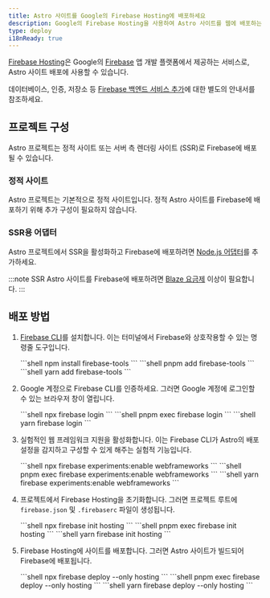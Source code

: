 ```yaml
---
title: Astro 사이트를 Google의 Firebase Hosting에 배포하세요
description: Google의 Firebase Hosting을 사용하여 Astro 사이트를 웹에 배포하는 방법.
type: deploy
i18nReady: true
---
```



[Firebase Hosting](https://firebase.google.com/products/hosting)은 Google의 [Firebase](https://firebase.google.com/) 앱 개발 플랫폼에서 제공하는 서비스로, Astro 사이트 배포에 사용할 수 있습니다.

데이터베이스, 인증, 저장소 등 [Firebase 백엔드 서비스 추가](/ko/guides/backend/google-firebase/)에 대한 별도의 안내서를 참조하세요.

## 프로젝트 구성

Astro 프로젝트는 정적 사이트 또는 서버 측 렌더링 사이트 (SSR)로 Firebase에 배포될 수 있습니다.

### 정적 사이트

Astro 프로젝트는 기본적으로 정적 사이트입니다. 정적 Astro 사이트를 Firebase에 배포하기 위해 추가 구성이 필요하지 않습니다.

### SSR용 어댑터

Astro 프로젝트에서 SSR을 활성화하고 Firebase에 배포하려면 [Node.js 어댑터](/ko/guides/integrations-guide/node/)를 추가하세요.

:::note
SSR Astro 사이트를 Firebase에 배포하려면 [Blaze 요금제](https://firebase.google.com/pricing) 이상이 필요합니다.
:::

## 배포 방법

1. [Firebase CLI](https://github.com/firebase/firebase-tools)를 설치합니다. 이는 터미널에서 Firebase와 상호작용할 수 있는 명령줄 도구입니다.

    <PackageManagerTabs>
      <Fragment slot="npm">
      ```shell
      npm install firebase-tools
      ```
      </Fragment>
      <Fragment slot="pnpm">
      ```shell
      pnpm add firebase-tools
      ```
      </Fragment>
      <Fragment slot="yarn">
      ```shell
      yarn add firebase-tools
      ```
      </Fragment>
    </PackageManagerTabs>

2. Google 계정으로 Firebase CLI를 인증하세요. 그러면 Google 계정에 로그인할 수 있는 브라우저 창이 열립니다.

    <PackageManagerTabs>
      <Fragment slot="npm">
      ```shell
      npx firebase login
      ```
      </Fragment>
      <Fragment slot="pnpm">
      ```shell
      pnpm exec firebase login
      ```
      </Fragment>
      <Fragment slot="yarn">
      ```shell
      yarn firebase login
      ```
      </Fragment>
    </PackageManagerTabs>

3. 실험적인 웹 프레임워크 지원을 활성화합니다. 이는 Firebase CLI가 Astro의 배포 설정을 감지하고 구성할 수 있게 해주는 실험적 기능입니다.

    <PackageManagerTabs>
      <Fragment slot="npm">
      ```shell
      npx firebase experiments:enable webframeworks
      ```
      </Fragment>
      <Fragment slot="pnpm">
      ```shell
      pnpm exec firebase experiments:enable webframeworks
      ```
      </Fragment>
      <Fragment slot="yarn">
      ```shell
      yarn firebase experiments:enable webframeworks
      ```
      </Fragment>
    </PackageManagerTabs>

4. 프로젝트에서 Firebase Hosting을 초기화합니다. 그러면 프로젝트 루트에 `firebase.json` 및 `.firebaserc` 파일이 생성됩니다.

    <PackageManagerTabs>
      <Fragment slot="npm">
      ```shell
      npx firebase init hosting
      ```
      </Fragment>
      <Fragment slot="pnpm">
      ```shell
      pnpm exec firebase init hosting
      ```
      </Fragment>
      <Fragment slot="yarn">
      ```shell
      yarn firebase init hosting
      ```
      </Fragment>
    </PackageManagerTabs>

5. Firebase Hosting에 사이트를 배포합니다. 그러면 Astro 사이트가 빌드되어 Firebase에 배포됩니다.

    <PackageManagerTabs>
      <Fragment slot="npm">
      ```shell
      npx firebase deploy --only hosting
      ```
      </Fragment>
      <Fragment slot="pnpm">
      ```shell
      pnpm exec firebase deploy --only hosting
      ```
      </Fragment>
      <Fragment slot="yarn">
      ```shell
      yarn firebase deploy --only hosting
      ```
      </Fragment>
    </PackageManagerTabs>
